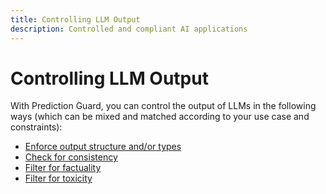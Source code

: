 ```yaml
---
title: Controlling LLM Output
description: Controlled and compliant AI applications
---
```


# Controlling LLM Output

With Prediction Guard, you can control the output of LLMs in the following ways (which can be mixed and matched according to your use case and constraints):

- [Enforce output structure and/or types](output/types)
- [Check for consistency](output/consistency)
- [Filter for factuality ](output/factuality)
- [Filter for toxicity](output/toxicity)
